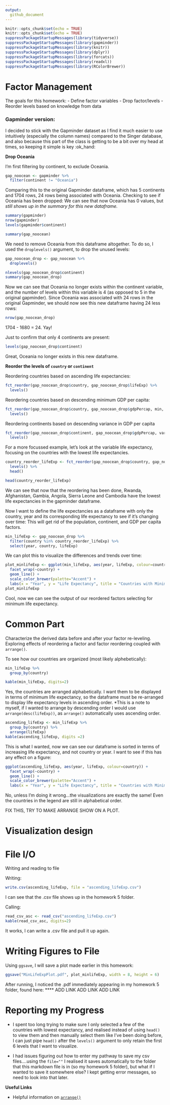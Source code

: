 ```yaml
---
output: 
  github_document
---
```


```r
knitr::opts_chunk$set(echo = TRUE)
knitr::opts_chunk$set(echo = TRUE)
suppressPackageStartupMessages(library(tidyverse))
suppressPackageStartupMessages(library(gapminder))
suppressPackageStartupMessages(library(knitr))
suppressPackageStartupMessages(library(dplyr))
suppressPackageStartupMessages(library(forcats))
suppressPackageStartupMessages(library(readxl))
suppressPackageStartupMessages(library(RColorBrewer))
```



# Factor Management 

The goals for this homework: 
- Define factor variables 
- Drop factor/levels 
- Reorder levels based on knowledge from data 



### Gapminder version: 

I decided to stick with the Gapminder dataset as I find it much easier to use intuitively (especially the column names) compared to the Singer database, and also because this part of the class is getting to be a bit over my head at times, so keeping it simple is key :ok_hand:



**Drop Oceania** 

I'm first filtering by continent, to exclude Oceania. 

```r
gap_noocean <- gapminder %>% 
  filter(continent != "Oceania")
```

Comparing this to the original Gapminder dataframe, which has 5 continents and 1704 rows, 24 rows being associated with Oceania. 
Checking to see if Oceania has been dropped: We can see that now Oceania has 0 values, but *still shows up in the summary for this new dataframe.* 

```r
summary(gapminder)
nrow(gapminder)
levels(gapminder$continent)

summary(gap_noocean)
```

We need to remove Oceania from this dataframe altogether. To do so, I used the `droplevels()` argument, to drop the unused levels: 

```r
gap_noocean_drop <- gap_noocean %>%
  droplevels()

nlevels(gap_noocean_drop$continent)
summary(gap_noocean_drop)
```

Now we can see that Oceania no longer exists within the continent variable, and the number of levels within this variable is 4 (as opposed to 5 in the original gapminder). Since Oceania was associated with 24 rows in the original Gapminder, we should now see this new dataframe having 24 less rows: 

```r
nrow(gap_noocean_drop)
```

1704 - 1680 = 24. Yay! 


Just to confirm that only 4 continents are present: 

```r
levels(gap_noocean_drop$continent)
```

Great, Oceania no longer exists in this new dataframe. 



**Reorder the levels of `country` or `continent`** 

Reordering countries based on ascending life expectancies: 

```r
fct_reorder(gap_noocean_drop$country, gap_noocean_drop$lifeExp) %>% 
  levels()
```


Reordering countries based on descending minimum GDP per capita: 
```r
fct_reorder(gap_noocean_drop$country, gap_noocean_drop$gdpPercap, min, .desc = TRUE) %>% 
  levels()
```


Reordering continents based on descending variance in GDP per capita
```r
fct_reorder(gap_noocean_drop$continent, gap_noocean_drop$gdpPercap, var, .desc = TRUE) %>% 
  levels()
```

For a more focussed example, let's look at the variable life expectancy, focusing on the countries with the lowest life expectancies. 

```r
country_reorder_lifeExp <- fct_reorder(gap_noocean_drop$country, gap_noocean_drop$lifeExp, min, .desc = FALSE) %>% 
  levels() %>% 
  head()

head(country_reorder_lifeExp)
```

We can see that now that the reordering has been done, Rwanda, Afghanistan, Gambia, Angola, Sierra Leone and Cambodia have the lowest life expectancies in the gapminder dataframe. 


Now I want to define the life expectancies as a dataframe with only the country, year and its corresponding life expectancy to see if it's changing over time: This will get rid of the population, continent, and GDP per capita factors. 

```r
min_lifeExp <- gap_noocean_drop %>% 
  filter(country %in% country_reorder_lifeExp) %>% 
  select(year, country, lifeExp)
```


We can plot this to visualize the differences and trends over time: 

```r
plot_minlifeExp <- ggplot(min_lifeExp, aes(year, lifeExp, colour=country)) + 
  facet_wrap(~country) + 
  geom_line() + 
  scale_color_brewer(palette="Accent") + 
  labs(x = "Year", y = "Life Expectancy", title = "Countries with Minimum Life Expectancies") + theme_bw()
plot_minlifeExp
```

Cool, now we can see the output of our reordered factors selecting for minimum life expectancy. 


# Common Part 

Characterize the derived data before and after your factor re-leveling. 
Exploring effects of reordering a factor and factor reordering coupled with `arrange()`.


To see how our countries are organized (most likely alphebetically): 


```r
min_lifeExp %>% 
  group_by(country)

kable(min_lifeExp, digits=2)
```



Yes, the countries are arranged alphabetically. I want them to be displayed in terms of minimum life expectancy, so the dataframe must be re-arranged to display life expectancy levels in ascending order. *This is a note to myself, if I wanted to arrange by descending order I would use `arrange(desc(lifeExp))`, as `arrange()` automatically uses ascending order. 


```r
ascending_lifeExp <- min_lifeExp %>% 
  group_by(country) %>% 
  arrange(lifeExp)
kable(ascending_lifeExp, digits =2)
```


This is what I wanted, now we can see our dataframe is sorted in terms of increasing life expectancy, and not country or year. I want to see if this has any effect on a figure: 


```r
ggplot(ascending_lifeExp, aes(year, lifeExp, colour=country)) + 
  facet_wrap(~country) + 
  geom_line() + 
  scale_color_brewer(palette="Accent") + 
  labs(x = "Year", y = "Life Expectancy", title = "Countries with Minimum Life Expectancies") + theme_bw()
```

No, unless I'm doing it wrong...the visualizations are exactly the same! Even the countries in the legend are still in alphabetical order. 


FIX THIS, TRY TO MAKE ARRANGE SHOW ON A PLOT. 





# Visualization design 




# File I/O 

Writing and reading to file 

Writing: 
```r
write.csv(ascending_lifeExp, file = "ascending_lifeExp.csv")
```

I can see that the .csv file shows up in the homework 5 folder. 

Calling: 
```r
read_csv_asc <- read_csv("ascending_lifeExp.csv")
kable(read_csv_asc, digits=2)
```

It works, I can write a .csv file and pull it up again. 




# Writing Figures to File 

Using `ggsave`, I will save a plot made earlier in this homework: 

```r
ggsave("MinLifeExpPlot.pdf", plot_minlifeExp, width = 8, height = 6)
```

After running, I noticed the .pdf immediately appearing in my homework 5 folder, found here: **** ADD LINK ADD LINK ADD LINK 


# Reporting my Progress 

- I spent too long trying to make sure I only selected a few of the countries with lowest expectancy, and realised instead of using `head()` to view them and then manually select them like I've been doing before, I can just pipe `head()` after the `levels()` argument to only retain the first 6 levels that I want to visualize. 

- I had issues figuring out how to enter my pathway to save my csv files....using the `file=""` I realised it saves automatically to the folder that this markdown file is in (so my homework 5 folder), but what if I wanted to save it somewhere else? I kept getting error messages, so need to look into that later. 


**Useful Links**

- Helpful information on [`arrange()`](https://www.r-bloggers.com/dplyr-example-1/)
